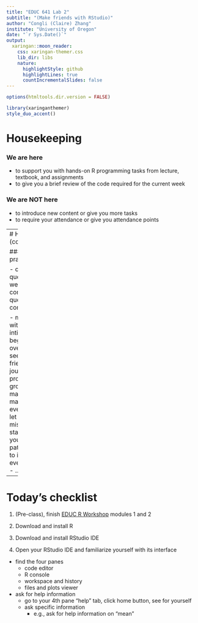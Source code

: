 ```yaml
---
title: "EDUC 641 Lab 2"
subtitle: "(Make friends with RStudio)"
author: "Congli (Claire) Zhang"
institute: "University of Oregon"
date: "`r Sys.Date()`"
output:
  xaringan::moon_reader:
    css: xaringan-themer.css
    lib_dir: libs
    nature:
      highlightStyle: github
      highlightLines: true
      countIncrementalSlides: false
---
```


```r
options(htmltools.dir.version = FALSE)
```

```r
library(xaringanthemer)
style_duo_accent()
```

# Housekeeping

### We are here

 - to support you with hands-on R programming tasks from lecture, textbook, and assignments
 - to give you a brief review of the code required for the current week
   
### We are NOT here 

 - to introduce new content or give you more tasks
 - to require your attendance or give you attendance points
 
---
# Housekeeping (cont'd)

### Two best practice of you 

 - come here with questions 
   - again, we don't have new content, your questions are best content for you
 
 - make friends with R. R is intimidating in the beginning, but over time, you'll see what a good friend it is in your journey of professional growth. Just like making friends:
   - make time for it every day
   - don't let critical misunderstandings stand in between you two
   - be patient
   - don't try to internalize everything about it
   - ...

---
# Today's checklist

1. (Pre-class), finish [EDUC R Workshop](https://community.uoregon.edu/courses/18778) modules 1 and 2 

2. Download and install R 

3. Download and install RStudio IDE

4. Open your RStudio IDE and familiarize yourself with its interface 

- find the four panes 
    - code editor
    - R console
    - workspace and history
    - files and plots viewer
    
- ask for help information 
    - go to your 4th pane "help" tab, click home button, see for yourself
    - ask specific information 
      - e.g., ask for help information on "mean"




